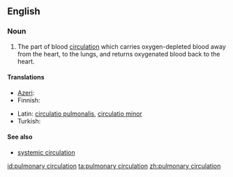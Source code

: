 ==English==

===Noun===
{{en-noun}}

# {{context|anatomy|lang=en}} The part of blood [[circulation]] which carries oxygen-depleted blood away from the heart, to the lungs, and returns oxygenated blood back to the heart.

====Translations====
{{trans-top|part of blood circulation}}
* [[Azeri]]: {{t|az|kiçik qan dövranı}}
* Finnish: {{t+|fi|pieni verenkierto}}
{{trans-mid}}
* Latin: [[circulatio pulmonalis]], [[circulatio minor]]
* Turkish: {{t+|tr|küçük kan dolaşımı}}
{{trans-bottom}}

====See also====
* [[systemic circulation]]

[[id:pulmonary circulation]]
[[ta:pulmonary circulation]]
[[zh:pulmonary circulation]]